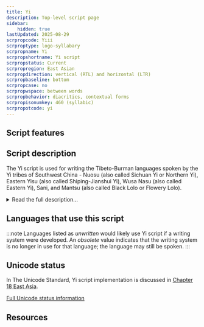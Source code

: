```yaml
---
title: Yi
description: Top-level script page
sidebar:
    hidden: true
lastUpdated: 2025-08-29
scrpropcode: Yiii
scrproptype: logo-syllabary
scrpropname: Yi
scrpropshortname: Yi script
scrpropstatus: Current
scrpropregion: East Asian
scrpropdirection: vertical (RTL) and horizontal (LTR)
scrpropbaseline: bottom
scrpropcase: no
scrpropwspace: between words
scrpropbehavior: diacritics, contextual forms
scrpropisonumkey: 460 (syllabic)
scrpropotcode: yi
---
```



## Script features

<ScriptInfo />

## Script description

The Yi script is used for writing the Tibeto-Burman languages spoken by the Yi tribes of Southwest China - Nuosu (also called Sichuan Yi or Northern Yi), Eastern Yisu (also called Shiping-Jianshui Yi), Wusa Nasu (also called Eastern Yi), Sani, and Mantsu (also called Black Lolo or Flowery Lolo).

<details>
<summary>Read the full description...</summary>The Yi tribes are geographically disparate, so significant internal variation can be displayed in writing. For example, there are approximately forty forms of the character meaning _stomach_. However, in 1974 the script was standardized for writing the Liangshan dialect of Nuosu. Efforts are underway to standardize the script across the other Yi languages as a pure syllabary, in which each sign represents all morphemes with the same pronunciation. A distinction is sometimes made between the standardized form, called Yi, and the non-standardized form, called Classic Yi.

Chinese legislation states that standardized Yi is written horizontally, from left to right. However, the traditional form, as used in southern Sichuan, is written in vertical columns from top to bottom and right to left, then rotated 90 degrees anticlockwise for reading, so that it is read in horizontal lines from left to right. 

Spoken Yi is largely monosyllabic. Yi characters are syllabic logographs, that is, each sign represents a syllable which is also a morpheme. A spoken Yi syllable is comprised of an optional consonant, a vowel, and a tone. The number of tones distinctive in speech varies from language to language, but only three are marked in writing. These are romanized as _t_ (high tone), _x_ (mid tone) and _p_ (low falling tone), or else using the superscript numbers 55, 33 and 21 respectively. In the Yi script, each character has an unmarked form and three variant forms to indicate each tone. As a result, the sign inventory is large. The proposed standardized variety of the script contains 819 signs.

Yi signs are made from five basic strokes; dot, horizontal line, vertical line, arch and circle. The script does not exhibit any structural influence from either the Chinese script or the alphabetic scripts of neighbouring languages such as Tibetan, Burmese or the Tai languages. It is thought to have developed independently, although its creation has not been attributed to a particular inventor. The script has an attested history of 500 years, but some scholars believe it to have been in use for as long as 5000 years.
</details>

## Languages that use this script

:::note
Languages listed as _unwritten_ would likely use Yi script if a writing system were developed. An _obsolete_ value indicates that the writing system is no longer in use for that language; the language may still be spoken.
:::

<WsList script='Yiii' wsMax='5' />

## Unicode status

In The Unicode Standard, Yi script implementation is discussed in [Chapter 18 East Asia](http://www.unicode.org/versions/latest/ch18.pdf).


[Full Unicode status information](/scrlang/unicode/yiii-unicode)

## Resources

<ScriptResources detailSummary='seemore' />

